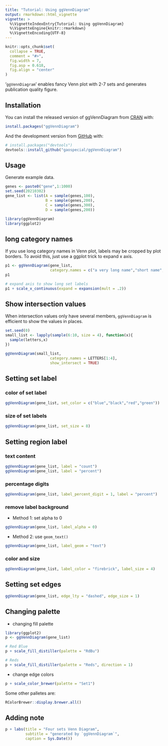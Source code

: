 ---
title: "Tutorial: Using ggVennDiagram"
output: rmarkdown::html_vignette
vignette: >
  %\VignetteIndexEntry{Tutorial: Using ggVennDiagram}
  %\VignetteEngine{knitr::rmarkdown}
  %\VignetteEncoding{UTF-8}
---

```{r, include = FALSE}
knitr::opts_chunk$set(
  collapse = TRUE,
  comment = "#>",
  fig.width = 7,
  fig.asp = 0.618,
  fig.align = "center"
)
```


'`ggVennDiagram`' enables fancy Venn plot with 2-7 sets and generates publication quality figure. 

## Installation

You can install the released version of ggVennDiagram from [CRAN](https://CRAN.R-project.org) with:

``` r
install.packages("ggVennDiagram")
```

And the development version from [GitHub](https://github.com/) with:

``` r
# install.packages("devtools")
devtools::install_github("gaospecial/ggVennDiagram")
```

## Usage

Generate example data.

```{r}
genes <- paste0("gene",1:1000)
set.seed(20210302)
gene_list <- list(A = sample(genes,100),
                  B = sample(genes,200),
                  C = sample(genes,300),
                  D = sample(genes,200))

library(ggVennDiagram)
library(ggplot2)
```

## long category names

If you use long category names in Venn plot, labels may be cropped by plot borders.
To avoid this, just use a ggplot trick to expand x axis.

```{r}
p1 <- ggVennDiagram(gene_list, 
                    category.names = c("a very long name","short name","name","another name"))
p1

# expand axis to show long set labels
p1 + scale_x_continuous(expand = expansion(mult = .2))
```

## Show intersection values

When intersection values only have several members, `ggVennDiagram` is efficient to show the values in places.

```{r}
set.seed(0)
small_list <- lapply(sample(6:10, size = 4), function(x){
  sample(letters,x)
})

ggVennDiagram(small_list, 
                    category.names = LETTERS[1:4], 
                    show_intersect = TRUE)
```



## Setting set label

### color of set label 

```{r}
ggVennDiagram(gene_list, set_color = c("blue","black","red","green"))
```

### size of set labels

```{r}
ggVennDiagram(gene_list, set_size = 8)
```


## Setting region label

### text content

```{r}
ggVennDiagram(gene_list, label = "count")
ggVennDiagram(gene_list, label = "percent")
```

### percentage digits

```{r}
ggVennDiagram(gene_list, label_percent_digit = 1, label = "percent")
```


### remove label background

- Method 1: set alpha to 0

```{r}
ggVennDiagram(gene_list, label_alpha = 0)
```
- Method 2: use `geom_text()`

```{r}
ggVennDiagram(gene_list, label_geom = "text")
```

### color and size

```{r}
ggVennDiagram(gene_list, label_color = "firebrick", label_size = 4)
```


## Setting set edges

```{r}
ggVennDiagram(gene_list, edge_lty = "dashed", edge_size = 1)
```


## Changing palette

- changing fill palette

```{r}
library(ggplot2)
p <- ggVennDiagram(gene_list)

# Red Blue
p + scale_fill_distiller(palette = "RdBu")

# Reds
p + scale_fill_distiller(palette = "Reds", direction = 1)
```


- change edge colors

```{r}
p + scale_color_brewer(palette = "Set1")
```


Some other palletes are:

```{r fig.asp=2, fig.width=4}
RColorBrewer::display.brewer.all()
```


## Adding note

```{r}
p + labs(title = "Four sets Venn Diagram",
         subtitle = "generated by `ggVennDiagram`",
         caption = Sys.Date())
```




